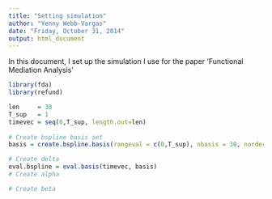 ```yaml
---
title: "Setting simulation"
author: "Yenny Webb-Vargas"
date: "Friday, October 31, 2014"
output: html_document
---
```


In this document, I set up the simulation I use for the paper 'Functional Mediation Analysis'

```r
library(fda)
library(refund)
```

```r
len     = 30
T_sup   = 1
timevec = seq(0,T_sup, length.out=len)
  
# Create bspline basis set
basis = create.bspline.basis(rangeval = c(0,T_sup), nbasis = 30, norder=6)

# Create delta
eval.bspline = eval.basis(timevec, basis)
# Create alpha

# Create beta

```

